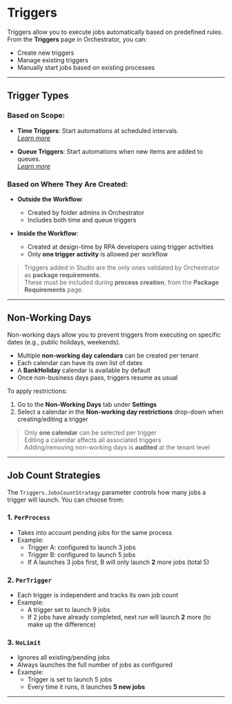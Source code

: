 # Triggers

Triggers allow you to execute jobs automatically based on predefined rules. From the **Triggers** page in Orchestrator, you can:

- Create new triggers
- Manage existing triggers
- Manually start jobs based on existing processes

---

## Trigger Types

### Based on Scope:

- **Time Triggers**: Start automations at scheduled intervals.  
  _[Learn more](#)_

- **Queue Triggers**: Start automations when new items are added to queues.  
  _[Learn more](#)_

### Based on Where They Are Created:

- **Outside the Workflow**:

  - Created by folder admins in Orchestrator
  - Includes both time and queue triggers

- **Inside the Workflow**:
  - Created at design-time by RPA developers using trigger activities
  - Only **one trigger activity** is allowed per workflow

> Triggers added in Studio are the only ones validated by Orchestrator as **package requirements**.  
> These must be included during **process creation**, from the **Package Requirements** page.

---

## Non-Working Days

Non-working days allow you to prevent triggers from executing on specific dates (e.g., public holidays, weekends).

- Multiple **non-working day calendars** can be created per tenant
- Each calendar can have its own list of dates
- A **BankHoliday** calendar is available by default
- Once non-business days pass, triggers resume as usual

To apply restrictions:

1. Go to the **Non-Working Days** tab under **Settings**
2. Select a calendar in the **Non-working day restrictions** drop-down when creating/editing a trigger

> Only **one calendar** can be selected per trigger  
> Editing a calendar affects all associated triggers  
> Adding/removing non-working days is **audited** at the tenant level

---

## Job Count Strategies

The `Triggers.JobsCountStrategy` parameter controls how many jobs a trigger will launch. You can choose from:

### 1. `PerProcess`

- Takes into account pending jobs for the same process
- Example:
  - Trigger A: configured to launch 3 jobs
  - Trigger B: configured to launch 5 jobs
  - If A launches 3 jobs first, B will only launch **2** more jobs (total 5)

### 2. `PerTrigger`

- Each trigger is independent and tracks its own job count
- Example:
  - A trigger set to launch 9 jobs
  - If 2 jobs have already completed, next run will launch **2** more (to make up the difference)

### 3. `NoLimit`

- Ignores all existing/pending jobs
- Always launches the full number of jobs as configured
- Example:
  - Trigger is set to launch 5 jobs
  - Every time it runs, it launches **5 new jobs**

---
